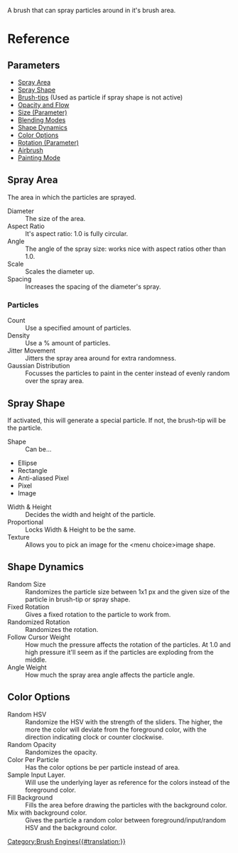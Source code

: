 A brush that can spray particles around in it's brush area.

=Reference=

==Parameters==

*[[#Spray Area|Spray Area]]
*[[#Spray Shape|Spray Shape]]
*[[Special:MyLanguage/Brush Tips|Brush-tips]] (Used as particle if spray shape is not active)
*[[Special:MyLanguage/Opacity &amp; Flow|Opacity and Flow]]
*[[Special:MyLanguage/Parameters#Size|Size (Parameter)]]
*[[Special:MyLanguage/Blending Modes|Blending Modes]]
*[[#Shape Dynamics|Shape Dynamics]]
*[[#Color Options|Color Options]]
*[[Special:MyLanguage/Parameters#Rotation|Rotation (Parameter)]]
*[[Special:MyLanguage/Parameters#Airbrush|Airbrush]]
*[[Special:MyLanguage/Opacity &amp; Flow#Painting Mode|Painting Mode]]

==Spray Area==
The area in which the particles are sprayed.
;Diameter
:The size of the area.
;Aspect Ratio
:It's aspect ratio: 1.0 is fully circular.
;Angle
:The angle of the spray size: works nice with aspect ratios other than 1.0.
;Scale
:Scales the diameter up.
;Spacing
:Increases the spacing of the diameter's spray.
===Particles===
;Count
:Use a specified amount of particles.
;Density
:Use a % amount of particles.
;Jitter Movement
:Jitters the spray area around for extra randomness.
;Gaussian Distribution
:Focusses the particles to paint in the center instead of evenly random over the spray area.
==Spray Shape==
If activated, this will generate a special particle. If not, the brush-tip will be the particle.

;Shape
:Can be...
*Ellipse
*Rectangle
*Anti-aliased Pixel
*Pixel
*Image

;Width &amp; Height
:Decides the width and height of the particle.
;Proportional
:Locks Width &amp; Height to be the same.
;Texture
:Allows you to pick an image for the &lt;menu choice>image shape.

==Shape Dynamics==
;Random Size
:Randomizes the particle size between 1x1 px and the given size of the particle in brush-tip or spray shape.
;Fixed Rotation
:Gives a fixed rotation to the particle to work from.
;Randomized Rotation
:Randomizes the rotation.
;Follow Cursor Weight
:How much the pressure affects the rotation of the particles. At 1.0 and high pressure it'll seem as if the particles are exploding from the middle.
;Angle Weight
:How much the spray area angle affects the particle angle.

==Color Options==
;Random HSV
:Randomize the HSV with the strength of the sliders. The higher, the more the color will deviate from the foreground color, with the direction indicating clock or counter clockwise.
;Random Opacity
:Randomizes the opacity. 
;Color Per Particle
:Has the color options be per particle instead of area. 
;Sample Input Layer.
:Will use the underlying layer as reference for the colors instead of the foreground color. 
;Fill Background
:Fills the area before drawing the particles with the background color. 
;Mix with background color.
:Gives the particle a random color between foreground/input/random HSV and the background color.

[[Category:Brush Engines{{#translation:}}]]
